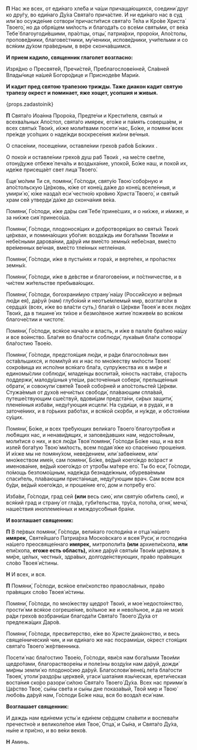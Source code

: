 
**П** Нас же всех, от еди́наго хле́ба и ча́ши причаща́ющихся, соедини́ друг ко дру́гу, во еди́наго Ду́ха Свята́го прича́стие. И ни еди́наго нас в суд или́ во осужде́ние сотвори́ причасти́тися свята́го Те́ла и Кро́ве Христа́ Твоего́, но да обря́щем ми́лость и благода́ть со все́ми святы́ми, от ве́ка Тебе́ благоугоди́вшими, пра́отцы, отцы́, патриа́рхи, проро́ки, Апо́столы, пропове́дники, благове́стники, му́ченики, испове́дники, учи́тельми и со вся́ким ду́хом пра́ведным, в ве́ре сконча́вшимся.

**И прием кадило, священник глаголет возгласно:**

Изря́дно о Пресвяте́й, Пречи́стей, Преблагослове́нней, Сла́вней Влады́чице на́шей Богоро́дице и Присноде́ве Мари́и.

**И кадит пред святою трапезою трижды. Таже диакон кадит святую трапезу окрест и поминает, яже хощет, усопшия и живыя.**

{props.zadastoinik}

**П** Свята́го Иоа́нна Проро́ка, Предте́чи и Крести́теля, святы́х и всехва́льных Апо́стол, свята́го имярек, его́же и па́мять соверша́ем, и всех святы́х Твои́х, и́хже моли́твами посети́ нас, Бо́же, и помяни́ всех пре́жде усо́пших о наде́жди воскресе́ния жи́зни ве́чныя.

О спасе́нии, посеще́нии, оставле́нии грехо́в рабо́в Бо́жиих <NamesEditorInput type="О здравии" />.

О поко́и и оставле́нии грехо́в душ раб Твои́х <NamesEditorInput type="Об упокоении" />, на ме́сте све́тле, отону́дуже отбеже́ печа́ль и воздыха́ние, упоко́й, Бо́же наш, и поко́й их, иде́же присеща́ет свет лица́ Твоего́.

Еще́ мо́лим Ти ся, помяни́, Го́споди, святу́ю Твою́ собо́рную и апо́стольскую Це́рковь, ю́же от коне́ц да́же до коне́ц вселе́нныя, и умири́ ю́, ю́же назда́л еси́ честно́ю кро́вию Христа́ Твоего́, и святы́й храм сей утверди́ да́же до сконча́ния ве́ка.

Помяни́, Го́споди, и́же да́ры сия́ Тебе́ прине́сших, и о ни́хже, и и́миже, и за ни́хже сия́ принесо́ша.

Помяни́, Го́споди, плодонося́щих и добротворя́щих во святы́х Твои́х це́рквах, и помина́ющих убо́гия: возда́ждь им бога́тыми Твои́ми и небе́сными дарова́нии, да́руй им вме́сто земны́х небе́сная, вме́сто вре́менных ве́чная, вме́сто тле́нных нетле́нная.

Помяни́, Го́споди, и́же в пусты́нях и гора́х, и верте́пех, и про́пастех земны́х.

Помяни́, Го́споди, и́же в де́встве и благогове́нии, и по́стничестве, и в чи́стем жи́тельстве пребыва́ющих.

Помяни́, Го́споди, богохрани́мую страну́ на́шу <R>(</R>Росси́йскую и ве́рныя лю́ди ея́<R>)</R>, да́руй <R>(</R>нам<R>)</R> глубо́кий и неотъе́млемый мир, возглаго́ли в сердца́х <R>(</R>всех, и́же во вла́сти суть,<R>)</R> блага́я о Це́ркви Твоея́ и всех лю́дех Твои́х, да в тишине́ их ти́хое и безмо́лвное житие́ поживе́м во вся́ком благоче́стии и чистоте́.

Помяни́, Го́споди, вся́кое нача́ло и власть, и и́же в пала́те бра́тию на́шу и все во́инство. Бла́гия во бла́гости соблюди́, лука́выя бла́ги сотвори́ бла́гостию Твое́ю.

Помяни́, Го́споди, предстоя́щия лю́ди, и ра́ди благосло́вных вин оста́вльшихся, и поми́луй их и нас по мно́жеству ми́лости Твоея́: сокро́вища их испо́лни вся́каго бла́га, супру́жества их в ми́ре и единомы́слии соблюди́, младе́нцы воспита́й, ю́ность наста́ви, ста́рость поддержи́, малоду́шныя уте́ши, расточе́нныя собери́, прельще́нныя обрати́, и совокупи́ святе́й Твое́й собо́рней и апо́стольстей Це́ркви. Стужа́емыя от духо́в нечи́стых свободи́, пла́вающим спла́вай, путеше́ствующим сше́ствуй, вдови́цам предста́ни, си́рых защити́, плене́нныя изба́ви, неду́гующия исцели́. На суди́щи, и в руда́х, и в заточе́ниих, и в го́рьких рабо́тах, и вся́кой ско́рби, и ну́жде, и обстоя́нии су́щих.

Помяни́, Бо́же, и всех тре́бующих вели́каго Твоего́ благоутро́бия и лю́бящих нас, и ненави́дящих, и запове́давших нам, недосто́йным, моли́тися о них, и вся лю́ди Твоя́ помяни́, Го́споди Бо́же наш, и на вся изле́й бога́тую Твою́ ми́лость, всем подая́ я́же ко спасе́нию проше́ния. И и́хже мы не помяну́хом, неве́дением, или́ забве́нием, или́ мно́жеством име́н, сам помяни́, Бо́же, ве́дый коего́ждо во́зраст и именова́ние, ве́дый коего́ждо от утро́бы ма́тере его́. Ты бо еси́, Го́споди, по́мощь безпомо́щным, наде́жда безнаде́жным, обурева́емым спаси́тель, пла́вающим приста́нище, неду́гующим врач. Сам всем вся бу́ди, ве́дый коего́ждо, и проше́ние его́, дом и потре́бу его́.

Изба́ви, Го́споди, град сей **(или** весь сию́, или святу́ю оби́тель сию́<R>)</R>, и вся́кий град и страну́ от гла́да, губи́тельства, тру́са, пото́па, огня́, меча́, наше́ствия иноплеме́нных и междоусо́бныя бра́ни.

**И возглашает священник:**

**П** В пе́рвых помяни́, Го́споди, вели́каго господи́на и отца́ на́шего **имярек,** Святе́йшаго Патриа́рха Моско́вскаго и всея́ Руси́, и господи́на на́шего преосвяще́ннаго **имярек,** митрополи́та **(или** архиепи́скопа, **или** епи́скопа, **егоже есть область),** и́хже да́руй святы́м Твои́м це́рквам, в ми́ре, це́лых, честны́х, здра́вых, долгоде́нствующих, пра́во пра́вящих сло́во Твоея́ и́стины.

**Н** И всех, и вся.

**П** Помяни́, Го́споди, вся́кое епи́скопство правосла́вных, пра́во пра́вящих сло́во Твоея́ и́стины.

Помяни́, Го́споди, по мно́жеству щедро́т Твои́х, и мое́ недосто́инство, прости́ ми вся́кое согреше́ние, во́льное же и нево́льное, и да не мои́х ра́ди грехо́в возбрани́ши благода́ти Свята́го Твоего́ Ду́ха от предлежа́щих Даро́в.

Помяни́, Го́споди, пресвитерство, е́же во Христе́ диа́конство, и весь свяще́ннический чин, и ни еди́наго же нас посрами́ши, о́крест стоя́щих свята́го Твоего́ же́ртвенника.

Посети́ нас бла́гостию Твое́ю, Го́споди, яви́ся нам бога́тыми Твои́ми щедро́тами, благорастворе́ны и поле́зны возду́хи нам да́руй, дожди́ ми́рны земли́ ко плодоно́сию да́руй. Благослови́ вене́ц ле́та бла́гости Твоея́, утоли́ раздо́ры церкве́й, угаси́ шата́ния язы́ческая, ерети́ческая воста́ния ско́ро разори́ си́лою Свята́го Твоего́ Ду́ха. Всех нас приими́ в Ца́рство Твое́, сы́ны све́та и сы́ны дне показа́вый, Твой мир и Твою́ любо́вь да́руй нам, Го́споди Бо́же наш, вся бо возда́л еси́ нам.

**Возглашает священник:**

И даждь нам еди́неми усты́ и еди́нем се́рдцем сла́вити и воспева́ти пречестно́е и великоле́пое и́мя Твое́, Отца́, и Сы́на, и Свята́го Ду́ха, ны́не и при́сно, и во ве́ки веко́в.

**Н** Аминь.
